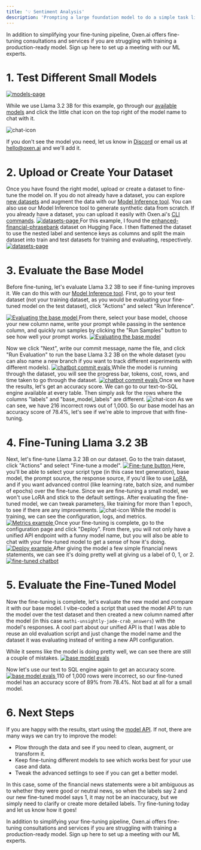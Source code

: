 ```yaml
---
title: '💡 Sentiment Analysis'
description: 'Prompting a large foundation model to do a simple task like sentiment analysis is often overkill. You can get the same results by fine-tuning a much smaller, cheaper, and faster model. In this example, we will take a dataset of financial news statements and fine-tune Llama 3.2 3B to categorize them as bad, good, or great news.'
---
```

<Card href="https://airtable.com/appDW4XBL7qTihmwi/shrPIy6FeLCj1BIgZ" icon="link" cta="Click here">
In addition to simplifying your fine-tuning pipeline, Oxen.ai offers fine-tuning consultations and services if you are struggling with training a production-ready model. Sign up here to set up a meeting with our ML experts.
</Card>


# 1. Test Different Small Models


<a href="https://www.oxen.ai/ai/models" target="_blank">
  <img 
    src="/images/models-page.png" 
    alt="models-page"
    noZoom 
  />
</a>

While we use Llama 3.2 3B for this example, go through our [available models](https://www.oxen.ai/ai/models) and click the little chat icon on the top right of the model name to chat with it.

![chat-icon](/images/sentiment_chat_example.png)

If you don't see the model you need, let us know in [Discord](https://www.discord.gg/s3tBEn7Ptg) or email us at [hello@oxen.ai](mailto:hello@oxen.ai) and we'll add it.


# 2. Upload or Create Your Dataset


Once you have found the right model, upload or create a dataset to fine-tune the model on.
If you do not already have a dataset, you can explore [new datasets](https://www.oxen.ai/explore) and augment the data with our [Model Inference tool](/getting-started/inference#run-inference-on-a-dataset).
You can also use our Model Inference tool to generate synthetic data from scratch. If you already have a dataset, you can upload it easily with Oxen.ai's [CLI commands](/getting-started/cli#push-your-data).
<a href="https://www.oxen.ai/explore" target="_blank">
  <img 
    src="/images/datasets-page.png" 
    alt="datasets-page"
    noZoom 
  />
</a>
For this example, I found the [enhanced-financial-phrasebank](https://www.oxen.ai/mathi/enhanced-financial-phrasebank) dataset on Hugging Face. I then flattened the dataset to use the nested label and sentence keys as columns and split the main dataset into train and test datasets for training and evaluating, respectively.
<a href="https://www.oxen.ai/mathi/IMDB-Movie-Review-Sentiment-Classification/file/main/tables/sentiment_reviews.parquet" target="_blank">
  <img 
    src="/images/sentiment-dataset.png" 
    alt="datasets-page"
    noZoom 
  />
</a>


# 3. Evaluate the Base Model


Before fine-tuning, let's evaluate Llama 3.2 3B to see if fine-tuning improves it.
We can do this with our [Model Inference tool](/getting-started/inference).
First, go to your test dataset (not your training dataset, as you would be evaluating your fine-tuned model on the test dataset), click "Actions" and select "Run Inference".

<a href="https://www.oxen.ai/mathi/enhanced-financial-phrasebank/file/main/enhanced-financial-phrasebank_test_1k.parquet" target="_blank">
  <img 
    src="/images/sentiment-base-eval.png" 
    alt="Evaluating the base model "
    noZoom 
  />
</a>
From there, select your base model, choose your new column name, write your prompt while passing in the sentence column, and quickly run samples by clicking the "Run Samples" button to see how well your prompt works.
<a href="https://www.oxen.ai/mathi/enhanced-financial-phrasebank/evaluations/47e809e3-957d-4d97-a6bb-944c2dccde24" target="_blank">
  <img 
    src="/images/sentiment-base-model.png" 
    alt="Evaluating the base model "
    noZoom 
  />
</a>

Now we click "Next", write our commit message, name the file, and click "Run Evaluation" to run the base Llama 3.2 3B on the whole dataset (you can also name a new branch if you want to track different experiments with different models).
<a href="https://www.oxen.ai/mathi/enhanced-financial-phrasebank/evaluations/47e809e3-957d-4d97-a6bb-944c2dccde24" target="_blank">
  <img 
    src="/images/sentiment-eval-commit.png" 
    alt="chatbot commit evals"
    noZoom 
  />
</a>
While the model is running through the dataset, you will see the progress bar, tokens, cost, rows, and time taken to go through the dataset.
<a href="https://www.oxen.ai/mathi/enhanced-financial-phrasebank/evaluations/47e809e3-957d-4d97-a6bb-944c2dccde24" target="_blank">
  <img 
    src="/images/sentiment-status-bar.png" 
    alt="chatbot commit evals"
    noZoom 
  />
</a>
Once we have the results, let's get an accuracy score. We can go to our text-to-SQL engine available at every table. Then simply ask for the rows where the columns "labels" and "base_model_labels" are different.
![chat-icon](/images/sentiment_base_model_t2s.png)
As we can see, we have 216 incorrect rows out of 1,000. So our base model has an accuracy score of 78.4%, let's see if we're able to improve that with fine-tuning.


# 4. Fine-Tuning Llama 3.2 3B


Next, let's fine-tune Llama 3.2 3B on our dataset. Go to the train dataset, click "Actions" and select "Fine-tune a model".
<a href="https://www.oxen.ai/mathi/IMDB-Movie-Review-Sentiment-Classification/file/main/tables/sentiment_reviews.parquet" target="_blank">
<img 
    src="/images/sentiment-ft-button.png" 
    alt="Fine-tune button"
    noZoom 
  />
</a>
Here, you'll be able to select your script type (in this case text generation), base model, the prompt source, the response source, if you'd like to use [LoRA](https://www.oxen.ai/blog/arxiv-dives-how-lora-fine-tuning-works), and if you want advanced control (like learning rate, batch size, and number of epochs) over the fine-tune.
Since we are fine-tuning a small model, we won't use LoRA and stick to the default settings. After evaluating the fine-tuned model, we can tweak parameters, like training for more than 1 epoch, to see if there are any improvements.
![chat-icon](/images/sentiment-fine-tune.png)
While the model is training, we can see the configuration, logs, and metrics.
<a href="https://www.oxen.ai/mathi/enhanced-financial-phrasebank/fine-tunes/98a40010-a5d6-4bf5-a151-bd4f492495bf?activeTab=metrics" target="_blank">
  <img 
    src="/images/sentiment-metrics-example.png" 
    alt="Metrics example"
    noZoom 
  />
</a>
Once your fine-tuning is complete, go to the configuration page and click "Deploy". From there, you will not only have a unified API endpoint with a funny model name, but you will also be able to chat with your fine-tuned model to get a sense of how it's doing.
<a href="https://www.oxen.ai/mathi/enhanced-financial-phrasebank/fine-tunes/98a40010-a5d6-4bf5-a151-bd4f492495bf?activeTab=metrics" target="_blank">
  <img 
    src="/images/sentiment-deploy-page.png" 
    alt="Deploy example"
    noZoom 
  />
</a>
After giving the model a few simple financial news statements, we can see it's doing pretty well at giving us a label of 0, 1, or 2.
<a href="https://www.oxen.ai/ai/models/mathi-unsightly-jade-crab/chat" target="_blank">
  <img 
    src="/images/sentiment-chat.png" 
    alt="fine-tuned chatbot"
    noZoom 
  />
</a>


# 5. Evaluate the Fine-Tuned Model


Now the fine-tuning is complete, let's evaluate the new model and compare it with our base model. 
I vibe-coded a script that used the model API to run the model over the test dataset and then created a new column named after the model (in this case `mathi-unsightly-jade-crab_answers`) with the model's responses.
A cool part about our unified API is that I was able to reuse an old evaluation script and just change the model name and the dataset it was evaluating instead of writing a new API configuration.
>>>
While it seems like the model is doing pretty well, we can see there are still a couple of mistakes.
<a href="https://www.oxen.ai/mathi/enhanced-financial-phrasebank/file/main/enhanced-financial-phrasebank_test_1k.parquet" target="_blank">
  <img 
    src="/images/sentiment-test-set.png" 
    alt="base model evals"
    noZoom 
  />
</a>

Now let's use our text to SQL engine again to get an accuracy score.
<a href="https://www.oxen.ai/mathi/enhanced-financial-phrasebank/file/main/enhanced-financial-phrasebank_test_1k.parquet" target="_blank">
  <img 
    src="/images/sentiment-t2s.png" 
    alt="base model evals"
    noZoom 
  />
</a>
110 of 1,000 rows were incorrect, so our fine-tuned model has an accuracy score of 89% from 78.4%. Not bad at all for a small model. 


# 6. Next Steps


If you are happy with the results, start using the [model API](/getting-started/inference#model-api).
If not, there are many ways we can try to improve the model:
- Plow through the data and see if you need to clean, augment, or transform it.
- Keep fine-tuning different models to see which works best for your use case and data.
- Tweak the advanced settings to see if you can get a better model.

In this case, some of the financial news statements were a bit ambiguous as to whether they were good or neutral news, so when the labels say 2 and our new fine-tuned model says 1, it may not be an inaccuracy, but we simply need to clarify or create more detailed labels. 
Try fine-tuning today and let us know how it goes!

<Card href="https://airtable.com/appDW4XBL7qTihmwi/shrPIy6FeLCj1BIgZ" icon="link" cta="Click here">
In addition to simplifying your fine-tuning pipeline, Oxen.ai offers fine-tuning consultations and services if you are struggling with training a production-ready model. Sign up here to set up a meeting with our ML experts.
</Card>